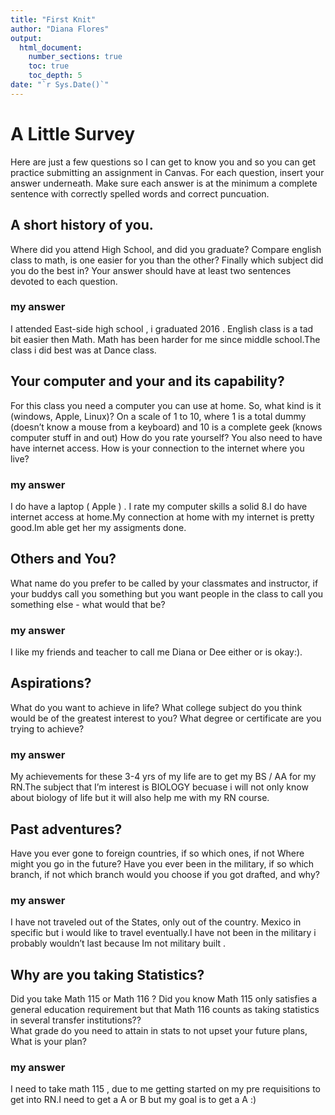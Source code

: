 ```yaml
---
title: "First Knit"
author: "Diana Flores"
output: 
  html_document:
    number_sections: true
    toc: true
    toc_depth: 5
date: "`r Sys.Date()`"   
---
```


# A Little Survey

Here are just a few questions so I can get to know you and so you can get practice submitting an assignment in Canvas.  For each question, insert your answer underneath. Make sure each answer is at the minimum a complete sentence with correctly spelled words and correct puncuation. 

## A short history of you.  
Where did you attend High School, and did you graduate? Compare english class to math, is one easier for you than the other? Finally which subject did you do the best in? Your answer should have at least two sentences devoted to each question.  
  
### my answer 
I attended East-side high school , i graduated 2016 . English class is a tad bit easier then Math. Math has been harder for me since middle school.The class i did best was at Dance class. 
  

     


## Your computer and your and its capability?  
 For this class  you need a computer you can use at home.  So, what kind is it (windows, Apple, Linux)?  On a scale of 1 to 10, where 1 is a total dummy (doesn't know a mouse from a keyboard) and 10 is a complete geek (knows computer stuff in and out) How do you rate yourself?  You also need to have have internet access. How is your connection to the internet where you live?

### my answer   
  I do have a laptop ( Apple ) . I rate my computer skills a solid 8.I do have internet access at home.My connection at home with my internet is pretty good.Im able get her my assigments done. 
   

## Others and You?   
What name do you prefer to be called by your classmates and instructor, if your buddys call you something but you want people in the class to call you something else - what would that be? 

### my answer     
 I like my friends and teacher to call me Diana or Dee either or is okay:).

 




## Aspirations?   
What do you want to achieve in life?  What college subject do you think would be of the greatest interest to you? What degree or certificate are you trying to achieve?

### my answer     
My achievements for these 3-4 yrs of my life are to get my BS / AA for my RN.The subject that I'm interest is BIOLOGY becuase i will not only know about biology of life but it will also help me with my RN course. 
  
   
 




## Past adventures?  
Have you ever gone to foreign countries, if so which ones, if not Where might you go in the future?  Have you ever been in the military, if so which branch, if not which branch would you choose if you got drafted, and why?

### my answer     
  I have not traveled out of the States, only out of the country. Mexico in specific but i would like to travel eventually.I have not been in the military i probably wouldn't last because Im not military built . 
   
  




## Why are you taking Statistics?  
Did you take Math 115 or Math 116 ?  Did you know Math 115 only satisfies a general education requirement but that Math 116 counts as taking statistics in several transfer institutions??  
What grade do you need to attain in stats to not upset your future plans, What is your plan?  
 

### my answer     
  I need to take math 115 , due to me getting started on my pre requisitions to get into RN.I need to get a A or B but my goal is to get a A :)
   
 






  




